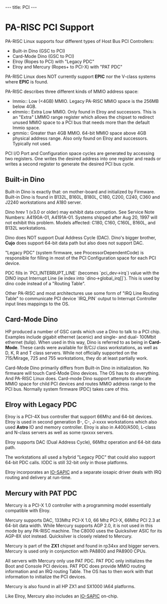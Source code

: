 ---
title: PCI
---

= PA-RISC PCI Support =

PA-RISC Linux supports four different types of Host Bus PCI Controllers:
* Built-in Dino (GSC to PCI)
* Card-Mode Dino (GSC to PCI)
* Elroy (Ropes to PCI) with "Legacy PDC"
* Elroy and Mercury (Ropes+ to PCI-X) with "PAT PDC"

PA-RISC Linux does NOT currently support '''EPIC''' nor the V-class systems where '''EPIC''' is found.

PA-RISC describes three different kinds of MMIO address space:
* lmmio:: Low (<4GB) MMIO. Legacy PA-RISC MMIO space is the 256MB below 4GB.
* elmmio:: Extra Low MMIO. Only found in Elroy and successors. This is an "Extra" LMMIO range register which allows the chipset to redirect unused MMIO space to a PCI bus that needs more than the default lmmio space.
* gmmio:: Greater than 4GB MMIO. 64-bit MMIO space above 4GB physical address range. Also only found on Elroy and successors. Typically not used.

PCI I/O Port and Configuration space cycles are generated by accessing two registers.
One writes the desired address into one register and reads or writes a second register
to generate the desired PCI bus cycle.


== Built-in Dino ==

Built-in Dino is exactly that: on mother-board and initialized by Firmware.
Built-in Dino is found in B132L, B160L, B180L, C180, C200, C240, C360 and J2240
workstations and A180 server.

Dino hrev 1 (v3.0 or older) may exhibit data corruption.
See Service Note Numbers: A4190A-01, A4191A-01.
Systems shipped after Aug 20, 1997 will not exhibit this problem.
Models affected: C180, C160, C160L, B160L, and B132L workstations.


Dino does NOT support Dual Address Cycle (DAC).
Dino's bigger brother, '''Cujo''' does support 64-bit data path but also
does not support DAC.

"Legacy PDC" (system firmware, see ProcessorDependentCode) is responsible for filling in most of
the PCI Configuration space for each PCI device.

PDC fills in `PCI_INTERRUPT_LINE` (becomes `pci_dev->irq`)
value with the DINO input Interrupt Line (ie index into `dino->global_irq[]`).
This is used by dino code instead of a "Routing Table".

Other PA-RISC  and most architectures use some form of 
"IRQ Line Routing Table" to communicate PCI device `IRQ_PIN` output
to Interrupt Controller input lines mappings to the OS.

== Card-Mode Dino ==

HP produced a number of GSC cards which use a Dino to talk to a PCI chip.
Examples include gigabit ethernet (acenic) and single- and dual- 100Mbit ethernet (tulip).
When used in this way, Dino is referred to as being in '''Card-Mode'''.
These cards were available for B/C/J class workstations, as well as D, K, R and T class servers.
While not officially supported on the 715/Mirage, 725 and 755 workstations, they do at least partially work.

Card-Mode Dino primarily differs from Built-in Dino in initialization.
No firmware will touch Card-Mode Dino devices. The OS has to do everything.
And PA-RISC Linux does. Card-mode Dino support attempts to allocate MMIO space
for child PCI devices and routes MMIO address range to the PCI bus. Normally
system firmware (PDC) takes care of this.

== Elroy with Legacy PDC ==

Elroy is a PCI-4X bus controller that support 66Mhz and 64-bit devices.
Elroy is used in second generation B-, C-, J-xxxx workstations which also
used '''Astro''' IO and memory controller. Elroy is also in A400/A500,
L-class and N-class servers as well as some rpxxxx servers.

Elroy supports DAC (Dual Address Cycle), 66Mhz operation and 64-bit data path.

The workstations all used a hybrid "Legacy PDC" that could also support
64-bit PDC calls. IODC is still 32-bit only in those platforms.

Elroy incorporates an [[IO-SAPIC]] and a separate iosapic driver deals with
IRQ routing and delivery at run-time.

== Mercury with PAT PDC ==

Mercury is a PCI-X 1.0 controller with a programming model essentially compatible
with Elroy.

Mercury supports DAC, 133Mhz PCI-X 1.0, 66 Mhz PCI-X, 66Mhz PCI 2.3 at 64-bit data width.
While Mercury supports AGP 2.0, it is not used in this mode by any PA-RISC machine.
The C8000 uses the Quicksilver ASIC for its AGP-8X slot instead.
Quicksilver is closely related to Mercury.

Mercury is part of the '''ZX1''' chipset and found in rp34xx and bigger servers.
Mercury is used only in conjunction with PA8800 and PA8900 CPUs.

All servers with Mercury only use PAT PDC.
PAT PDC only initializes the Boot and Console PCI devices.
PAT PDC does provide MMIO routing information and an IRQ routing Table.
The OS has to then work with that information to initialize the PCI devices.

Mercury is also found in all HP ZX1 and SX1000 IA64 platforms.

Like Elroy, Mercury also includes an [[IO-SAPIC]] on-chip.